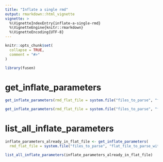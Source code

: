 ```yaml
---
title: "Inflate a single rmd"
output: rmarkdown::html_vignette
vignette: >
  %\VignetteIndexEntry{inflate-a-single-rmd}
  %\VignetteEngine{knitr::rmarkdown}
  %\VignetteEncoding{UTF-8}
---
```


```r
knitr::opts_chunk$set(
  collapse = TRUE,
  comment = "#>"
)
```

```r
library(fusen)
```

<!-- WARNING - This vignette is generated by {fusen} from dev/flat_inflate_a_single_rmd.Rmd: do not edit by hand -->

# get_inflate_parameters

```r
get_inflate_parameters(rmd_flat_file = system.file("files_to_parse", "flat_file_to_parse_with_extra_param.Rmd", package = "fusen"))

get_inflate_parameters(rmd_flat_file = system.file("files_to_parse", "flat_file_to_parse_with_no_param.Rmd", package = "fusen"))

```

# list_all_inflate_parameters

```r

inflate_parameters_already_in_flat_file <- get_inflate_parameters(
  rmd_flat_file = system.file("files_to_parse", "flat_file_to_parse_with_extra_param.Rmd", package = "fusen"))

list_all_inflate_parameters(inflate_parameters_already_in_flat_file)

```

